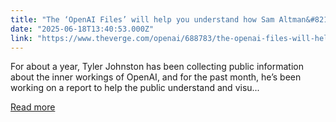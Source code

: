 ```yaml
---
title: "The ‘OpenAI Files’ will help you understand how Sam Altman&#8217;s company works"
date: "2025-06-18T13:40:53.000Z"
link: "https://www.theverge.com/openai/688783/the-openai-files-will-help-you-understand-how-sam-altmans-company-works"
---
```


For about a year, Tyler Johnston has been collecting public information about the inner workings of OpenAI, and for the past month, he’s been working on a report to help the public understand and visu...

[Read more](https://www.theverge.com/openai/688783/the-openai-files-will-help-you-understand-how-sam-altmans-company-works)
